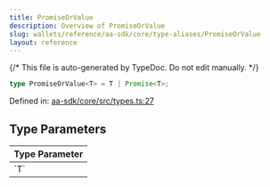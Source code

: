 ```yaml
---
title: PromiseOrValue
description: Overview of PromiseOrValue
slug: wallets/reference/aa-sdk/core/type-aliases/PromiseOrValue
layout: reference
---
```


{/* This file is auto-generated by TypeDoc. Do not edit manually. */}

```ts
type PromiseOrValue<T> = T | Promise<T>;
```

Defined in: [aa-sdk/core/src/types.ts:27](https://github.com/alchemyplatform/aa-sdk/blob/c1a84188d03473acac2fdb49fb7cd7fdba73169b/aa-sdk/core/src/types.ts#L27)

## Type Parameters

<table>
  <thead>
    <tr>
      <th align="left">Type Parameter</th>
    </tr>
  </thead>

  <tbody>
    <tr>
      <td>
        `T`
      </td>
    </tr>
  </tbody>
</table>
